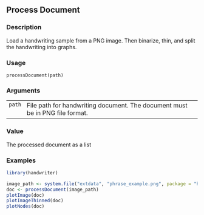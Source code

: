 ## Process Document {.unnumbered}


### Description

Load a handwriting sample from a PNG image. Then binarize, thin, and split
the handwriting into graphs.



### Usage

<pre><code class='language-R'>processDocument(path)
</code></pre>


### Arguments

<table>
<tr><td style = "white-space: nowrap; font-family: monospace; vertical-align: top"><code id="path">path</code></td>
<td>
File path for handwriting document. The document must be in PNG
file format.
</td></tr>
</table>


### Value

The processed document as a list



### Examples
```r
library(handwriter)

image_path <- system.file("extdata", "phrase_example.png", package = "handwriter")
doc <- processDocument(image_path)
plotImage(doc)
plotImageThinned(doc)
plotNodes(doc)



```

